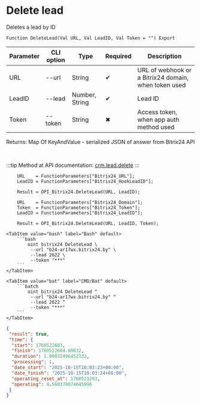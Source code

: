 ﻿---
sidebar_position: 2
description: Delete lead and other functions to work with Bitrix24 in the Open Integration Package, a free open-source integration library for 1C:Enterprise 8, OneScript and CLI
keywords: [1C, 1С, 1С:Enterprise, 1С:Enterprise 8.3, API, Integration, Services, Exchange, OneScript, CLI, Bitrix24]
---


# Delete lead
 Deletes a lead by ID



`Function DeleteLead(Val URL, Val LeadID, Val Token = "") Export`

  | Parameter | CLI option | Type | Required | Description |
  |-|-|-|-|-|
  | URL | --url | String | &#x2714; | URL of webhook or a Bitrix24 domain, when token used |
  | LeadID | --lead | Number, String | &#x2714; | Lead ID |
  | Token | --token | String | &#x2716; | Access token, when app auth method used |

  
  Returns:  Map Of KeyAndValue - serialized JSON of answer from Bitrix24 API

<br/>

:::tip
Method at API documentation: [crm.lead.delete](https://dev.1c-bitrix.ru/rest_help/crm/leads/crm_lead_delete.php)
:::
<br/>


```bsl title="1C:Enterprise/OneScript code example"
    URL    = FunctionParameters["Bitrix24_URL"];
    LeadID = FunctionParameters["Bitrix24_HookLeadID"];

    Result = OPI_Bitrix24.DeleteLead(URL, LeadID);

    URL    = FunctionParameters["Bitrix24_Domain"];
    Token  = FunctionParameters["Bitrix24_Token"];
    LeadID = FunctionParameters["Bitrix24_LeadID"];

    Result = OPI_Bitrix24.DeleteLead(URL, LeadID, Token);
```
 

 <Tabs>
  
    <TabItem value="bash" label="Bash" default>
        ```bash
            oint bitrix24 DeleteLead \
             --url "b24-ar17wx.bitrix24.by" \
             --lead 2622 \
             --token "***"
        ```
    </TabItem>
  
    <TabItem value="bat" label="CMD/Bat" default>
        ```batch
            oint bitrix24 DeleteLead ^
             --url "b24-ar17wx.bitrix24.by" ^
             --lead 2622 ^
             --token "***"
        ```
    </TabItem>
</Tabs>


```json title="Result"
{
 "result": true,
 "time": {
  "start": 1760522603,
  "finish": 1760522604.00032,
  "duration": 1.00032496452332,
  "processing": 1,
  "date_start": "2025-10-15T10:03:23+00:00",
  "date_finish": "2025-10-15T10:03:24+00:00",
  "operating_reset_at": 1760523203,
  "operating": 0.560378074645996
 }
}
```
